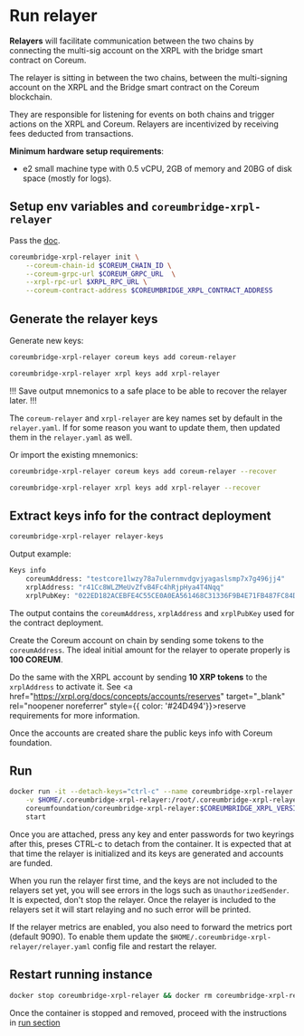 # Run relayer

**Relayers** will facilitate communication between the two chains by connecting the multi-sig
account on the XRPL with the bridge smart contract on Coreum.

The relayer is sitting in between the two chains, between the multi-signing account on the XRPL and
the Bridge smart contract on the Coreum blockchain.

They are responsible for listening for events on both chains and trigger actions on the XRPL and
Coreum. Relayers are incentivized by receiving fees deducted from transactions.

**Minimum hardware setup requirements**:

-   e2 small machine type with 0.5 vCPU, 2GB of memory and 20BG of disk space (mostly for logs).

## Setup env variables and `coreumbridge-xrpl-relayer`

Pass the [doc](/docs/xrpl-bridge/install-relayer).

```bash
coreumbridge-xrpl-relayer init \
    --coreum-chain-id $COREUM_CHAIN_ID \
    --coreum-grpc-url $COREUM_GRPC_URL  \
    --xrpl-rpc-url $XRPL_RPC_URL \
    --coreum-contract-address $COREUMBRIDGE_XRPL_CONTRACT_ADDRESS
```

## Generate the relayer keys

Generate new keys:

```bash
coreumbridge-xrpl-relayer coreum keys add coreum-relayer

coreumbridge-xrpl-relayer xrpl keys add xrpl-relayer
```

!!! Save output mnemonics to a safe place to be able to recover the relayer later. !!!

The `coreum-relayer` and `xrpl-relayer` are key names set by default in the `relayer.yaml`. If for
some reason you want to update them, then updated them in the `relayer.yaml` as well.

Or import the existing mnemonics:

```bash
coreumbridge-xrpl-relayer coreum keys add coreum-relayer --recover

coreumbridge-xrpl-relayer xrpl keys add xrpl-relayer --recover
```

## Extract keys info for the contract deployment

```bash
coreumbridge-xrpl-relayer relayer-keys
```

Output example:

```bash
Keys info
    coreumAddress: "testcore1lwzy78a7ulernmvdgvjyagaslsmp7x7g496jj4"
    xrplAddress: "r41Cc8WLZMeUvZfvB4Fc4hRjpHya4T4Nqq"
    xrplPubKey: "022ED182ACEBFE4C55CE0A0EA561468C31336F9B4E71FB487FC84D94A2826F1C10"
```

The output contains the `coreumAddress`, `xrplAddress` and `xrplPubKey` used for the contract
deployment.

Create the Coreum account on chain by sending some tokens to the `coreumAddress`. The ideal initial
amount for the relayer to operate properly is **100 COREUM**.

Do the same with the XRPL account by sending **10 XRP tokens** to the `xrplAddress` to activate it.
See <a href="https://xrpl.org/docs/concepts/accounts/reserves" target="_blank" rel="noopener noreferrer" style={{ color: '#24D494'}}>reserve requirements</a> for more information.


Once the accounts are created share the public keys info with Coreum foundation.

## Run

```bash
docker run -it --detach-keys="ctrl-c" --name coreumbridge-xrpl-relayer \
    -v $HOME/.coreumbridge-xrpl-relayer:/root/.coreumbridge-xrpl-relayer \
    coreumfoundation/coreumbridge-xrpl-relayer:$COREUMBRIDGE_XRPL_VERSION \
    start
```

Once you are attached, press any key and enter passwords for two keyrings after this, preses CTRL-c
to detach from the container. It is expected that at that time the relayer is initialized and its
keys are generated and accounts are funded.

When you run the relayer first time, and the keys are not included to the relayers set yet, you will
see errors in the logs such as `UnauthorizedSender`. It is expected, don't stop the relayer. Once
the relayer is included to the relayers set it will start relaying and no such error will be
printed.

If the relayer metrics are enabled, you also need to forward the metrics port (default 9090). To
enable them update the `$HOME/.coreumbridge-xrpl-relayer/relayer.yaml` config file and restart the
relayer.

## Restart running instance

```bash
docker stop coreumbridge-xrpl-relayer && docker rm coreumbridge-xrpl-relayer
```

Once the container is stopped and removed, proceed with the instructions in [run section](#run)
